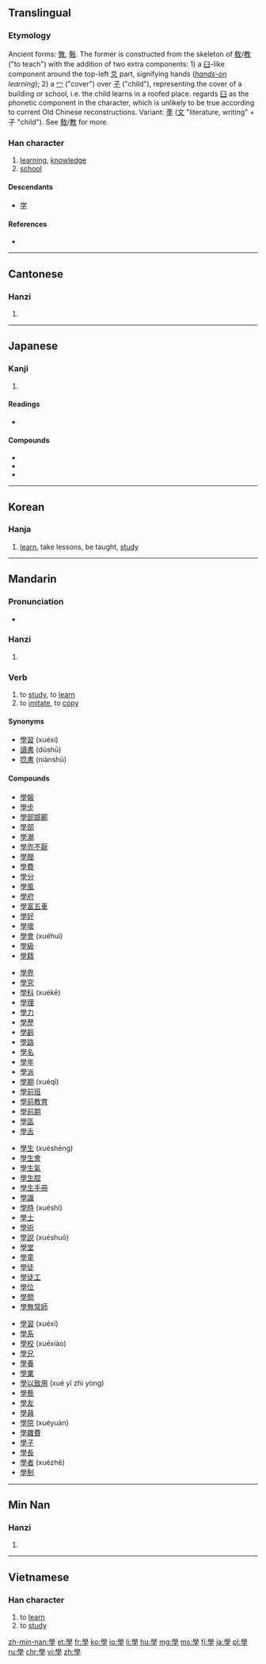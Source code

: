 {{also|学}}
==Translingual==
{{stroke order|type=animate}}
{{stroke order|type=alternative}}<!-- Are these traditional/modern, in some order? Check at commons too. -->

===Etymology===
Ancient forms: [[斆]], [[斅]]. The former is constructed from the skeleton of [[敎]]/[[教]] ("to teach") with the addition of two extra components: 1) a [[臼]]-like component around the top-left [[爻]] part, signifying hands (''[[hands-on]] learning''); 2) a [[冖]] ("cover") over [[子]] ("child"), representing the cover of a building or school, i.e. the child learns in a roofed place. ''{{w|Shuowen}}'' regards [[臼]] as the phonetic component in the character, which is unlikely to be true according to current Old Chinese reconstructions. Variant: [[斈]] ([[文]] "literature, writing" + 子 "child"). See [[敎]]/[[教]] for more.

===Han character===
{{Han char|rn=39|rad=子|as=13|sn=16|four=7740<sub>7</sub>|canj=竹月弓木 (HBND)}}

# [[learning]], [[knowledge]]
# [[school]]

====Descendants====
* [[学]]

====References====
* {{Han ref|kx=0280.280|dkj=07033|dj=0549.270|hdz=21019.110|uh=5B78|ud=23416|bh=BEC7|bd=48839}}

----

==Cantonese==

===Hanzi===
{{yue-hanzi|sim=学|jyut=hok6|y=hok6}}

# {{defn|lang=yue|sort=子13}}

----

==Japanese==

===Kanji===
{{ja-kanji|grade=9|rs=子13|style=ky|shin=学}}

# {{defn|lang=ja|sort=子13}}

====Readings====
* {{ja-readings
|goon=[[がく]] (gaku)
|kanon=[[がく]] (gaku)
|kun=[[まなぶ]] (manabu)}}

====Compounds====
* {{l|ja|sc=Jpan|蘭學|tr=らんがく, rangaku}}
* {{l|ja|sc=Jpan|學校|tr=がっこう, gakkō}}
* {{l|ja|sc=Jpan|學生|tr=がくせい, gakusei}}

----

==Korean==

===Hanja===
{{ko-hanja|hangeul=학|rv=hak|mr=hak|y=hak|eumhun=배우다|ehrv=bae-uda|ehmr=paeuda|ehy=pay.uta}}

# [[learn]], take lessons, be taught, [[study]]

----

==Mandarin==

===Pronunciation===
* {{audio|zh-xué.ogg|audio}}

===Hanzi===
{{cmn-hanzi|sim=学|pin=[[xué]] ([[xue2]])|wg=hsüeh<sup>2</sup>}}

# {{defn|lang=cmn|sort=子05}}

===Verb===
{{cmn-verb|t|pin=xué|pint=xue2|rs=子05}}

# to [[study]], to [[learn]]
# to [[imitate]], to [[copy]]

====Synonyms====
* [[學習]] (xuéxí)
* [[讀書]] (dúshū)
* [[唸書]] (niànshū)

====Compounds====
{{top4}}
* [[學報]]
* [[學步]]
* [[學部邯鄲]]
* [[學部]]
* [[學潮]]
* [[學而不厭]]
* [[學閥]]
* [[學費]]
* [[學分]]
* [[學風]]
* [[學府]]
* [[學富五車]]
* [[學好]]
* [[學壞]]
* [[學會]] (xuéhuì)
* [[學級]]
* [[學籍]]
{{mid4}}
* [[學界]]
* [[學究]]
* [[學科]] (xuékē)
* [[學理]]
* [[學力]]
* [[學歷]]
* [[學齡]]
* [[學路]]
* [[學名]]
* [[學年]]
* [[學派]]
* [[學期]] (xuéqī)
* [[學前班]]
* [[學前教育]]
* [[學前期]]
* [[學區]]
* [[學舌]]
{{mid4}}
* [[學生]] (xuéshēng)
* [[學生會]]
* [[學生氣]]
* [[學生腔]]
* [[學生手冊]]
* [[學識]]
* [[學時]] (xuéshí)
* [[學士]]
* [[學術]]
* [[學說]] (xuéshuō)
* [[學堂]]
* [[學童]]
* [[學徒]]
* [[學徒工]]
* [[學位]]
* [[學問]]
* [[學無常師]]
{{mid4}}
* [[學習]] (xuéxí)
* [[學系]]
* [[學校]] (xuéxiào)
* [[學兄]]
* [[學養]]
* [[學業]]
* [[學以致用]] (xué yǐ zhì yòng)
* [[學藝]]
* [[學友]]
* [[學員]]
* [[學院]] (xuéyuàn)
* [[學雜費]]
* [[學子]]
* [[學長]]
* [[學者]] (xuézhě)
* [[學制]]
{{bottom}}

----

==Min Nan==

===Hanzi===
{{nan-hanzi|poj=[[o̍h]] (oh<sup>8</sup>), [[ha̍k]] (hak<sup>8</sup>)}}

# {{defn|lang=nan|sort=子13}}

----

==Vietnamese==

===Han character===
{{vi-hantu|[[học]], [[hục]]|rs=子13}}

# to [[learn]]
# to [[study]]

[[zh-min-nan:學]]
[[et:學]]
[[fr:學]]
[[ko:學]]
[[io:學]]
[[li:學]]
[[hu:學]]
[[mg:學]]
[[ms:學]]
[[fj:學]]
[[ja:學]]
[[pl:學]]
[[ru:學]]
[[chr:學]]
[[vi:學]]
[[zh:學]]